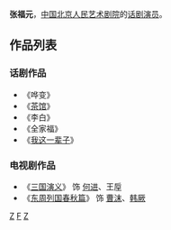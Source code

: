 {{Expand|time=2011-01-15}}
{{unsourced|time=2010-04-20}}
{{藝人
|姓名 = 张福元
|類型 = 男演員
|圖片 = 
|圖片尺寸 = 
|圖片簡介 = 
|原名 = 
|外文名 = 
|外文 =  
|羅馬拼音 = 
|英文名 = 
|暱稱 = 
|其他藝名 = 
|國籍 = {{PRC}}
|民族 = 
|籍貫 = 
|出生日期 = 
|出生地點 = {{CHNMLD}}
|逝世日期 = 
|逝世地點 = 
|職業 = 话剧演员 
|語言 = 
|教育程度 = 大学本科
|宗教信仰 =
|配偶 = 
|兒女 = 
|父母 = 
|音樂類型 = 
|演奏樂器 = 
|出生地 = 
|出道作 = 
|唱片公司 = 
|經紀公司 = 
|網站 = 
|相關團體 = 
|獎項 = 
|IMDb = 
}}
'''张福元'''，[[中国|中国]][[北京人民艺术剧院|北京人民艺术剧院]]的[[话剧|话剧]][[演员|演员]]。

==作品列表==
===话剧作品===
*《哗变》
*《[[茶馆|茶馆]]》
*《李白》
*《全家福》
*《[[我这一辈子|我这一辈子]]》
===电视剧作品===
*《[[三国演义_(电视剧)|三国演义]]》 饰 [[何进|何进]]、王垕
*《[[东周列国春秋篇|东周列国春秋篇]]》 饰 [[曹沫|曹沫]]、[[韩厥|韩厥]] 

{{中國娛樂人物小作品}}
{{actor-stub}}

[[Category:中国电视男演员|Z]]
[[Category:张姓|F]]
[[Category:北京人民艺术剧院演员|Z]]